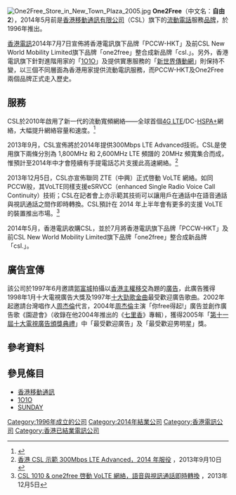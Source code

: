 {{Infobox Company |   
  company_name = One2free |   
  company_logo = [[File:One2free_1996.jpg|100px]]<br>(1996-2008)<br>[[File:One2free_2008.jpg|100px]]<br>(2008-2014)   |   
  company_type = 流動電訊公司 |   
  company_slogan = | 
  defunct = 2014年 | 
  foundation = 1996年 |   
  location = {{HK}} |   
  industry = 電訊業 |
  products = [[流動通訊|流動通訊]]、數據服務等 |   
  homepage = [http://www.one2free.com/ www.one2free.com]
}} 

[[File:One2Free_Store_in_New_Town_Plaza_2005.jpg|thumb]]
'''One2Free'''（中文名：'''自由2'''），2014年5月前是[[香港移動通訊|香港移動通訊有限公司]]（CSL）旗下的[[流動電話|流動電話]]服務[[品牌|品牌]]，於1996年推出。

[[香港電訊|香港電訊]]2014年7月7日宣佈將香港電訊旗下品牌「PCCW-HKT」及前CSL New World Mobility Limited旗下品牌「one2free」整合成新品牌「csl.」。另外，香港電訊旗下針對進階用家的「[[1O1O|1O1O]]」及提供實惠服務的「[[新世界傳動網|新世界傳動網]]」則保持不變，以三個不同層面為香港用家提供流動電訊服務，而PCCW-HKT及One2Free兩個品牌正式走入歷史。

==服務==
CSL於2010年啟用了新一代的流動寬頻網絡——全球首個[[4G_LTE|4G LTE]]/DC-[[HSPA+|HSPA+]]網絡，大幅提升網絡容量和速度。<ref>{{Cite web |url=http://www.hkcsl.com/b5/pdf/2010/CSL_Network_Launch_chi.pdf |title=CSL 推出全球首個商用LTE/DC-HSPA+網絡 |accessdate=2014-07-11 |archive-date=2015-09-24 |archive-url=https://web.archive.org/web/20150924030632/http://www.hkcsl.com/b5/pdf/2010/CSL_Network_Launch_chi.pdf |dead-url=no }}</ref>

2013年9月，CSL宣佈將於2014年提供300Mbps LTE Advanced技術。CSL是使用旗下兩條分別為 1,800MHz 和 2,600MHz LTE 頻譜的 20MHz 頻寬集合而成，惟預計至2014年中才會陸續有手提電話芯片支援此高速網絡。<ref>[http://chinese.engadget.com/2013/09/10/csl-300mbps-lte-advanced-cat-6/ 香港 CSL 示範 300Mbps LTE Advanced，2014 年服役] {{Wayback|url=http://chinese.engadget.com/2013/09/10/csl-300mbps-lte-advanced-cat-6/ |date=20150120114233 }}，2013年9月10日</ref>

2013年12月5日，CSL亦宣佈聯同 ZTE（中興）正式啓動 VoLTE 網絡。如同PCCW般，其VoLTE同樣支援eSRVCC（enhanced Single Radio Voice Call Continuity）技術；CSL在記者會上亦示範其技術可以讓用戶在通話中在語音通話與視訊通話之間作即時轉換。CSL預計在 2014 年上半年會有更多的支援 VoLTE 的裝置推出市場。<ref>[http://chinese.engadget.com/2013/12/04/csl-launch-volte/ CSL 1010 & one2free 啓動 VoLTE 網絡，語音與視訊通話即時轉換] {{Wayback|url=http://chinese.engadget.com/2013/12/04/csl-launch-volte/ |date=20150120113645 }}，2013年12月5日</ref>

2014年5月，香港電訊收購CSL，並於7月將香港電訊旗下品牌「PCCW-HKT」及前CSL New World Mobility Limited旗下品牌「one2free」整合成新品牌「csl.」。

==廣告宣傳==
該公司於1997年6月邀請[[郭富城|郭富城]]拍攝以[[香港主權移交|香港主權移交]]為題的[[廣告|廣告]]，此廣告獲得1998年1月十大電視廣告大獎及1997年[[十大勁歌金曲|十大勁歌金曲]]最受歡迎廣告歌曲。2002年起邀請台灣唱作人[[周杰倫|周杰倫]]代言，2004年[[周杰倫|周杰倫]]主演「你free得起!」廣告並創作廣告歌《園遊會》（收錄在他2004年推出的《[[七里香_(專輯)|七里香]]》專輯），獲得2005年「[[第十一屆十大電視廣告頒獎典禮|第十一屆十大電視廣告頒獎典禮]]」中「最受歡迎廣告」及「最受歡迎男明星」獎。

==參考資料==
{{reflist}}

==參見條目==
* [[香港移動通訊|香港移動通訊]]
* [[1O1O|1O1O]]
* [[SUNDAY|SUNDAY]]

[[Category:1996年成立的公司|Category:1996年成立的公司]]
[[Category:2014年結業公司|Category:2014年結業公司]]
[[Category:香港電訊公司|Category:香港電訊公司]]
[[Category:香港已結業電訊公司|Category:香港已結業電訊公司]]